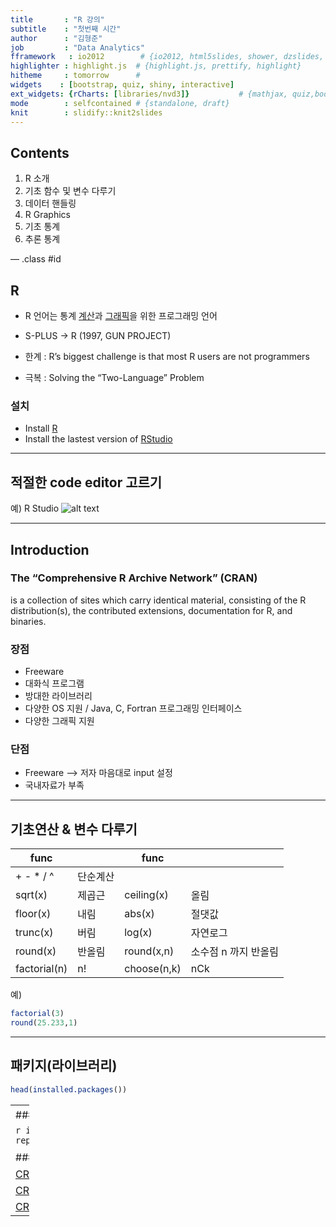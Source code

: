 ```yaml
---
title       : "R 강의"
subtitle    : "첫번째 시간"
author      : "김형준"
job         : "Data Analytics"
fframework   : io2012        # {io2012, html5slides, shower, dzslides, ...}
highlighter : highlight.js  # {highlight.js, prettify, highlight}
hitheme     : tomorrow      # 
widgets    : [bootstrap, quiz, shiny, interactive]
ext_widgets: {rCharts: [libraries/nvd3]}           # {mathjax, quiz,bootstra}
mode        : selfcontained # {standalone, draft}
knit        : slidify::knit2slides
---
```


## Contents

1. R 소개  
2. 기초 함수 및 변수 다루기  
3. 데이터 핸들링  
4. R Graphics  
5. 기초 통계  
6. 추론 통계  

--- .class #id

## R

* R 언어는 통계 <U>계산</U>과 <U>그래픽</U>을 위한 프로그래밍 언어  
* S-PLUS -> R (1997, GUN PROJECT)  

* 한계 : R’s biggest challenge is that most R users are not programmers  
* 극복 : Solving the “Two-Language” Problem  

### 설치 
 
* Install [R](http://www.r-project.org/)  
* Install the lastest version of [RStudio](http://rstudio.org/download/)  

---



## 적절한 code editor 고르기
예) R Studio
![alt text](rstudio.png)

---

## Introduction
    
### The "Comprehensive R Archive Network" (CRAN)  
is a collection of sites which carry identical material, consisting of the R distribution(s), the contributed extensions, documentation for R, and binaries.

### 장점  
- Freeware
- 대화식 프로그램
- 방대한 라이브러리
- 다양한 OS 지원 / Java, C, Fortran 프로그래밍 인터페이스
- 다양한 그래픽 지원

### 단점
- Freeware --> 저자 마음대로 input 설정
- 국내자료가 부족

---

## 기초연산 & 변수 다루기

func | |func| |
---------|----------|---------|----------
+ - * / ^    |  단순계산 |  |
sqrt(x)    | 제곱근 | ceiling(x) | 올림
floor(x) | 내림 | abs(x) | 절댓값
trunc(x) | 버림 | log(x) | 자연로그
round(x) | 반올림 | round(x,n) | 소수점 n 까지 반올림
factorial(n) | n! | choose(n,k) | nCk
예)
```r
factorial(3)
round(25.233,1)
```

---

## 패키지(라이브러리)
```r
head(installed.packages())
```

---
### 패키지 설치
```r
install.packages("dplyr")
```

```r
install.packages("dplyr", repos="http://cran.rstudio.com/")
```

### 패키지 정보  

[CRAN](https://www.google.co.kr/webhp?sourceid=chrome-instant&ion=1&espv=2&ie=UTF-8#q=cran)  

[CRAN Pac. by names](http://cran.r-project.org/web/packages/available_packages_by_name.html)  
  
[CRAN Pac. by Tasks](http://cran.r-project.org/web/views/)  

---


